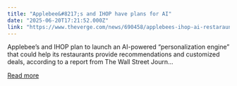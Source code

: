 ```yaml
---
title: "Applebee&#8217;s and IHOP have plans for AI"
date: "2025-06-20T17:21:52.000Z"
link: "https://www.theverge.com/news/690458/applebees-ihop-ai-restaraunt-recommendations"
---
```


Applebee’s and IHOP plan to launch an AI-powered “personalization engine” that could help its restaurants provide recommendations and customized deals, according to a report from The Wall Street Journ...

[Read more](https://www.theverge.com/news/690458/applebees-ihop-ai-restaraunt-recommendations)
